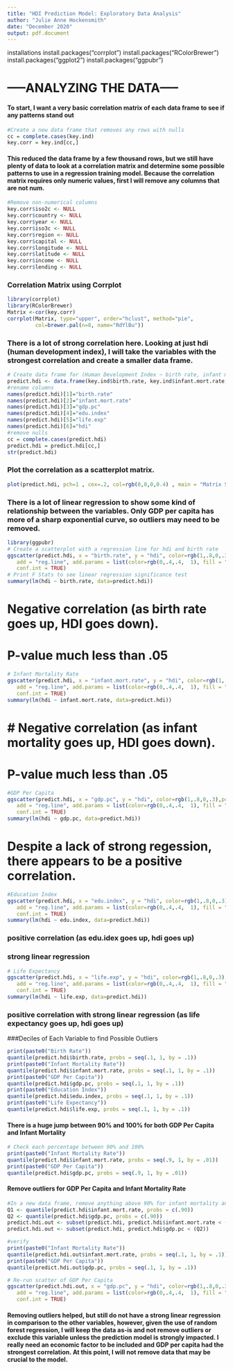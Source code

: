 ```yaml
---
title: "HDI Prediction Model: Exploratory Data Analysis"
author: "Julie Anne Hockensmith"
date: "December 2020"
output: pdf.document
---
```


installations
install.packages("corrplot")
install.packages("RColorBrewer")
install.packages("ggplot2")
install.packages("ggpubr")


# -----ANALYZING THE DATA-----

#### To start, I want a very basic correlation matrix of each data frame to see if any patterns stand out
```r
#Create a new data frame that removes any rows with nulls
cc = complete.cases(key.ind)
key.corr = key.ind[cc,]
```

#### This reduced the data frame by a few thousand rows, but we still have plenty of data to look at a correlation matrix and determine some possible patterns to use in a regression training model. Because the correlation matrix requires only numeric values, first I will remove any columns that are not num.
```r
#Remove non-numerical columns
key.corr$iso2c <- NULL 
key.corr$country <- NULL 
key.corr$year <- NULL
key.corr$iso3c <- NULL
key.corr$region <- NULL
key.corr$capital <- NULL
key.corr$longitude <- NULL
key.corr$latitude <- NULL
key.corr$income <- NULL
key.corr$lending <- NULL
```

### Correlation Matrix using Corrplot
```r
library(corrplot)
library(RColorBrewer)
Matrix <-cor(key.corr)
corrplot(Matrix, type="upper", order="hclust", method="pie",
         col=brewer.pal(n=8, name="RdYlBu"))
```
### There is a lot of strong correlation here. Looking at just hdi (human development index), I will take the variables with the strongest correlation and create a smaller data frame. 
```r
# Create data frame for (Human Development Index ~ birth rate, infant mortality, gdp per capita, education index, life expectancy)
predict.hdi <- data.frame(key.ind$birth.rate, key.ind$infant.mort.rate, key.ind$gdp.pc, key.ind$edu.index, key.ind$life.exp, key.ind$hdi)
#rename columns
names(predict.hdi)[1]="birth.rate"
names(predict.hdi)[2]="infant.mort.rate"
names(predict.hdi)[3]="gdp.pc"
names(predict.hdi)[4]="edu.index"
names(predict.hdi)[5]="life.exp"
names(predict.hdi)[6]="hdi"
#remove nulls
cc = complete.cases(predict.hdi)
predict.hdi = predict.hdi[cc,]
str(predict.hdi)
```

### Plot the correlation as a scatterplot matrix.
```r
plot(predict.hdi, pch=1 , cex=.2, col=rgb(0,0,0,0.4) , main = "Matrix Scatterplot of Variables with Strong Correlation to HDI")
```

### There is a lot of linear regression to show some kind of relationship between the variables. Only GDP per capita has more of a sharp exponential curve, so outliers may need to be removed.

```r
library(ggpubr)
# Create a scatterplot with a regression line for hdi and birth rate
ggscatter(predict.hdi, x = "birth.rate", y = "hdi", color=rgb(1,.8,0,.3),pch=1,
   add = "reg.line", add.params = list(color=rgb(0,.4,.4,  1), fill = "light gray"),
   conf.int = TRUE)
# Print F Stats to see linear regression significance test
summary(lm(hdi ~ birth.rate, data=predict.hdi))
```
# Negative correlation (as birth rate goes up, HDI goes down). 
# P-value much less than .05

```r
# Infant Mortality Rate
ggscatter(predict.hdi, x = "infant.mort.rate", y = "hdi", color=rgb(1,.8,0,.3),pch=1,
   add = "reg.line", add.params = list(color=rgb(0,.4,.4,  1), fill = "light gray"),
   conf.int = TRUE)
summary(lm(hdi ~ infant.mort.rate, data=predict.hdi))
```
# # Negative correlation (as infant mortality goes up, HDI goes down). 
# P-value much less than .05

```r
#GDP Per Capita
ggscatter(predict.hdi, x = "gdp.pc", y = "hdi", color=rgb(1,.8,0,.3),pch=1,
   add = "reg.line", add.params = list(color=rgb(0,.4,.4,  1), fill = "light gray", main = "gdp pc"),
   conf.int = TRUE)
summary(lm(hdi ~ gdp.pc, data=predict.hdi))
```
# Despite a lack of strong regession, there appears to be a positive correlation.

```r
#Education Index
ggscatter(predict.hdi, x = "edu.index", y = "hdi", color=rgb(1,.8,0,.3),pch=1,
   add = "reg.line", add.params = list(color=rgb(0,.4,.4,  1), fill = "light gray"),
   conf.int = TRUE)
summary(lm(hdi ~ edu.index, data=predict.hdi))
```
### positive correlation (as edu.idex goes up, hdi goes up)
### strong linear regression

```r
# Life Expectancy
ggscatter(predict.hdi, x = "life.exp", y = "hdi", color=rgb(1,.8,0,.3),pch=1,
   add = "reg.line", add.params = list(color=rgb(0,.4,.4,  1), fill = "light gray"),
   conf.int = TRUE)
summary(lm(hdi ~ life.exp, data=predict.hdi))
```
### positive correlation with strong linear regression (as life expectancy goes up, hdi goes up)

###Deciles of Each Variable to find Possible Outliers
```r
print(paste0("Birth Rate"))
quantile(predict.hdi$birth.rate, probs = seq(.1, 1, by = .1))
print(paste0("Infant Mortality Rate"))
quantile(predict.hdi$infant.mort.rate, probs = seq(.1, 1, by = .1))
print(paste0("GDP Per Capita"))
quantile(predict.hdi$gdp.pc, probs = seq(.1, 1, by = .1))
print(paste0("Education Index"))
quantile(predict.hdi$edu.index, probs = seq(.1, 1, by = .1))
print(paste0("Life Expectancy"))
quantile(predict.hdi$life.exp, probs = seq(.1, 1, by = .1))
```
#### There is a huge jump between 90% and 100% for both GDP Per Capita and Infant Mortality
```r
# Check each percentage between 90% and 100%
print(paste0("Infant Mortality Rate"))
quantile(predict.hdi$infant.mort.rate, probs = seq(.9, 1, by = .01))
print(paste0("GDP Per Capita"))
quantile(predict.hdi$gdp.pc, probs = seq(.9, 1, by = .01))
```
#### Remove outliers for GDP Per Capita and Infant Mortality Rate
```r
#In a new data frame, remove anything above 90% for infant mortality and gdp per capita  
Q1 <- quantile(predict.hdi$infant.mort.rate, probs = c(.90))
Q2 <- quantile(predict.hdi$gdp.pc, probs = c(.90))
predict.hdi.out <- subset(predict.hdi, predict.hdi$infant.mort.rate < (Q1))
predict.hdi.out <- subset(predict.hdi, predict.hdi$gdp.pc < (Q2))
```

```r
#verify
print(paste0("Infant Mortality Rate"))
quantile(predict.hdi.out$infant.mort.rate, probs = seq(.1, 1, by = .1))
print(paste0("GDP Per Capita"))
quantile(predict.hdi.out$gdp.pc, probs = seq(.1, 1, by = .1))
```

```r
# Re-run scatter of GDP Per Capita
ggscatter(predict.hdi.out, x = "gdp.pc", y = "hdi", color=rgb(1,.8,0,.3),pch=1,
   add = "reg.line", add.params = list(color=rgb(0,.4,.4,  1), fill = "light gray", main = "gdp pc"),
   conf.int = TRUE)
```
#### Removing outliers helped, but still do not have a strong linear regression in comparison to the other variables, however, given the use of random forest regression, I will keep the data as-is and not remove outliers or exclude this variable unless the prediction model is strongly impacted. I really need an economic factor to be included and GDP per capita had the strongest correlation. At this point, I will not remove data that may be crucial to the model.



